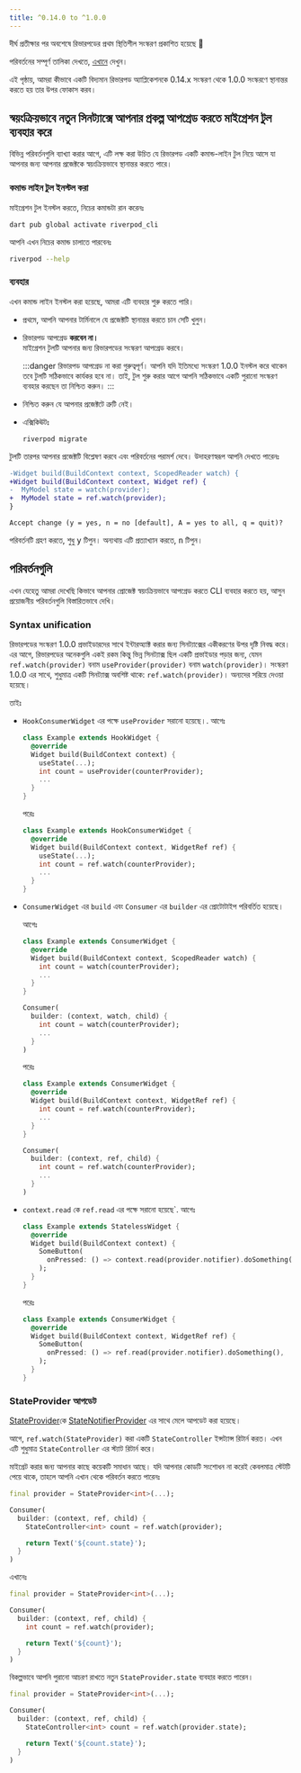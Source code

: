 ```yaml
---
title: ^0.14.0 to ^1.0.0
---
```


দীর্ঘ প্রতীক্ষার পর অবশেষে রিভারপডের প্রথম স্থিতিশীল সংস্করণ প্রকাশিত হয়েছে 👏

পরিবর্তনের সম্পূর্ণ তালিকা দেখতে, [এখানে](https://pub.dev/packages/flutter_riverpod/changelog#100) দেখুন।

এই পৃষ্ঠায়, আমরা কীভাবে একটি বিদ্যমান রিভারপড অ্যাপ্লিকেশনকে 0.14.x সংস্করণ থেকে 1.0.0 সংস্করণে স্থানান্তর করতে হয় তার উপর ফোকাস করব।

## স্বয়ংক্রিয়ভাবে নতুন সিনট্যাক্সে আপনার প্রকল্প আপগ্রেড করতে মাইগ্রেশন টুল ব্যবহার করে

বিভিন্ন পরিবর্তনগুলি ব্যাখ্যা করার আগে, এটি লক্ষ করা উচিত যে রিভারপড একটি কমান্ড-লাইন টুল নিয়ে আসে যা আপনার জন্য আপনার প্রজেক্টকে স্বয়ংক্রিয়ভাবে স্থানান্তর করতে পারে।

### কমান্ড লাইন টুল ইনস্টল করা

মাইগ্রেশন টুল ইনস্টল করতে, নিচের কমান্ডটা রান করেনঃ

```sh
dart pub global activate riverpod_cli
```

আপনি এখন নিচের কমান্ড চালাতে পারবেনঃ

```sh
riverpod --help
```

### ব্যবহার

এখন কমান্ড লাইন ইনস্টল করা হয়েছে, আমরা এটি ব্যবহার শুরু করতে পারি।

- প্রথমে, আপনি আপনার টার্মিনালে যে প্রজেক্টটি স্থানান্তর করতে চান সেটি খুলুন।
- রিভারপড আপগ্রেড **করবেন না।**  
  মাইগ্রেশন টুলটি আপনার জন্য রিভারপডের সংস্করণ আপগ্রেড করবে।

  :::danger
   রিভারপড আপগ্রেড না করা গুরুত্বপূর্ণ।
   আপনি যদি ইতিমধ্যে সংস্করণ 1.0.0 ইনস্টল করে থাকেন তবে টুলটি সঠিকভাবে কার্যকর হবে না।
   তাই, টুল শুরু করার আগে আপনি সঠিকভাবে একটি পুরানো সংস্করণ ব্যবহার করছেন তা নিশ্চিত করুন।
  :::

- নিশ্চিত করুন যে আপনার প্রজেক্টটে ত্রুটি নেই।
- এক্সিকিঊটঃ
  ```sh
  riverpod migrate
  ```

টুলটি তারপর আপনার প্রজেক্টটি বিশ্লেষণ করবে এবং পরিবর্তনের পরামর্শ দেবে। উদাহরণস্বরূপ আপনি দেখতে পারেনঃ

```diff
-Widget build(BuildContext context, ScopedReader watch) {
+Widget build(BuildContext context, Widget ref) {
-  MyModel state = watch(provider);
+  MyModel state = ref.watch(provider);
}

Accept change (y = yes, n = no [default], A = yes to all, q = quit)?
```

পরিবর্তনটি গ্রহণ করতে, শুধু <kbd>y</kbd> টিপুন। অন্যথায় এটি প্রত্যাখ্যান করতে, <kbd>n</kbd> টিপুন।

## পরিবর্তনগুলি

এখন যেহেতু আমরা দেখেছি কিভাবে আপনার প্রোজেক্ট স্বয়ংক্রিয়ভাবে আপগ্রেড করতে CLI ব্যবহার করতে হয়, আসুন প্রয়োজনীয় পরিবর্তনগুলি বিস্তারিতভাবে দেখি।

### Syntax unification

রিভারপডের সংস্করণ 1.0.0 প্রভাইডারদের সাথে ইন্টারঅ্যাক্ট করার জন্য সিনট্যাক্সের একীকরণের উপর দৃষ্টি নিবদ্ধ করে। এর আগে, রিভারপডের অনেকগুলি একই রকম কিন্তু ভিন্ন সিনট্যাক্স ছিল একটি প্রভাইডার পড়ার জন্য, যেমন `ref.watch(provider)` বনাম `useProvider(provider)` বনাম `watch(provider)`। সংস্করণ 1.0.0 এর সাথে, শুধুমাত্র একটি সিনট্যাক্স অবশিষ্ট থাকে: `ref.watch(provider)`। অন্যদের সরিয়ে দেওয়া হয়েছে।

তাইঃ

- `HookConsumerWidget` এর পক্ষে `useProvider` সরানো হয়েছে।.
  আগেঃ

  ```dart
  class Example extends HookWidget {
    @override
    Widget build(BuildContext context) {
      useState(...);
      int count = useProvider(counterProvider);
      ...
    }
  }
  ```

  পরেঃ

  ```dart
  class Example extends HookConsumerWidget {
    @override
    Widget build(BuildContext context, WidgetRef ref) {
      useState(...);
      int count = ref.watch(counterProvider);
      ...
    }
  }
  ```

- `ConsumerWidget` এর `build` এবং `Consumer` এর `builder` এর প্রোটোটাইপ পরিবর্তিত হয়েছে।

  আগেঃ

  ```dart
  class Example extends ConsumerWidget {
    @override
    Widget build(BuildContext context, ScopedReader watch) {
      int count = watch(counterProvider);
      ...
    }
  }

  Consumer(
    builder: (context, watch, child) {
      int count = watch(counterProvider);
      ...
    }
  )
  ```

  পরেঃ

  ```dart
  class Example extends ConsumerWidget {
    @override
    Widget build(BuildContext context, WidgetRef ref) {
      int count = ref.watch(counterProvider);
      ...
    }
  }

  Consumer(
    builder: (context, ref, child) {
      int count = ref.watch(counterProvider);
      ...
    }
  )
  ```

- `context.read` কে `ref.read` এর পক্ষে সরানো হয়েছে`.
  আগেঃ

  ```dart
  class Example extends StatelessWidget {
    @override
    Widget build(BuildContext context) {
      SomeButton(
        onPressed: () => context.read(provider.notifier).doSomething(),
      );
    }
  }
  ```

  পরেঃ

  ```dart
  class Example extends ConsumerWidget {
    @override
    Widget build(BuildContext context, WidgetRef ref) {
      SomeButton(
        onPressed: () => ref.read(provider.notifier).doSomething(),
      );
    }
  }
  ```

### StateProvider আপডেট

[StateProvider]কে [StateNotifierProvider] এর সাথে মেলে আপডেট করা হয়েছে।

আগে, `ref.watch(StateProvider)` করা একটি `StateController` ইন্সট্যান্স রিটার্ন করত। এখন এটি শুধুমাত্র `StateController` এর স্ট্যাট রিটার্ন করে।

মাইগ্রেট করার জন্য আপনার কাছে কয়েকটি সমাধান আছে।
যদি আপনার কোডটি সংশোধন না করেই কেবলমাত্র স্টেটটি পেয়ে থাকে, তাহলে আপনি এখান থেকে পরিবর্তন করতে পারেনঃ

```dart
final provider = StateProvider<int>(...);

Consumer(
  builder: (context, ref, child) {
    StateController<int> count = ref.watch(provider);

    return Text('${count.state}');
  }
)
```

এখানেঃ

```dart
final provider = StateProvider<int>(...);

Consumer(
  builder: (context, ref, child) {
    int count = ref.watch(provider);

    return Text('${count}');
  }
)
```

বিকল্পভাবে আপনি পুরানো আচরণ রাখতে নতুন `StateProvider.state` ব্যবহার করতে পারেন।

```dart
final provider = StateProvider<int>(...);

Consumer(
  builder: (context, ref, child) {
    StateController<int> count = ref.watch(provider.state);

    return Text('${count.state}');
  }
)
```

[statenotifierprovider]: https://pub.dev/documentation/hooks_riverpod/3.0.0-dev.17/legacy/StateNotifierProvider-class.html
[stateprovider]: https://pub.dev/documentation/hooks_riverpod/3.0.0-dev.17/legacy/StateProvider-class.html
[statenotifier]: https://pub.dev/documentation/state_notifier/latest/state_notifier/StateNotifier-class.html
